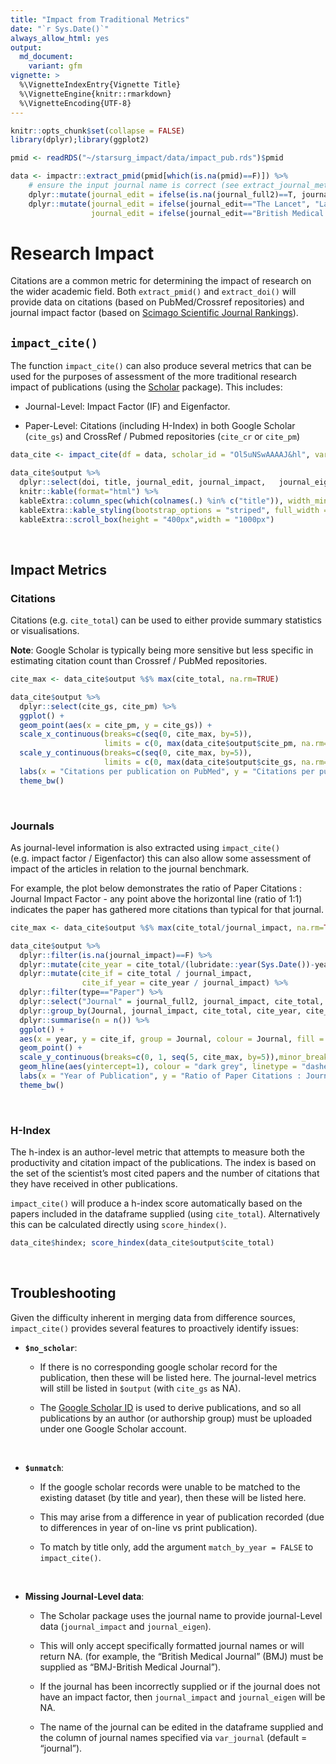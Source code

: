 ```yaml
---
title: "Impact from Traditional Metrics"
date: "`r Sys.Date()`"
always_allow_html: yes
output:
  md_document:
    variant: gfm
vignette: >
  %\VignetteIndexEntry{Vignette Title}
  %\VignetteEngine{knitr::rmarkdown}
  %\VignetteEncoding{UTF-8}
---
```

```r
knitr::opts_chunk$set(collapse = FALSE)
library(dplyr);library(ggplot2)

pmid <- readRDS("~/starsurg_impact/data/impact_pub.rds")$pmid

data <- impactr::extract_pmid(pmid[which(is.na(pmid)==F)]) %>%
    # ensure the input journal name is correct (see extract_journal_metric()$unmatch)
    dplyr::mutate(journal_edit = ifelse(is.na(journal_full2)==T, journal_full,journal_full2))  %>%
    dplyr::mutate(journal_edit = ifelse(journal_edit=="The Lancet", "Lancet", journal_edit),
                  journal_edit = ifelse(journal_edit=="British Medical Journal", "BMJ-British Medical Journal", journal_edit))
```

# Research Impact

Citations are a common metric for determining the impact of research on the wider academic field. Both `extract_pmid()` and `extract_doi()` will provide data on citations (based on PubMed/Crossref repositories) and journal impact factor (based on [Scimago Scientific Journal Rankings](https://www.scimagojr.com)).

## **`impact_cite()`**

The function `impact_cite()` can also produce several metrics that can be used for the purposes of assessment of the more traditional research impact of publications (using the [Scholar](https://cran.r-project.org/web/packages/scholar/index.html) package). This includes:

- Journal-Level: Impact Factor (IF) and Eigenfactor.

- Paper-Level: Citations (including H-Index) in both Google Scholar (`cite_gs`) and CrossRef / Pubmed repositories (`cite_cr` or `cite_pm`)

```r
data_cite <- impact_cite(df = data, scholar_id = "Ol5uNSwAAAAJ&hl", var_journal = "journal_edit", var_citation = "cite_pm")
```
```r
data_cite$output %>%
  dplyr::select(doi, title, journal_edit, journal_impact,	journal_eigen, cite_pm,	cite_gs,	cite_total) %>%
  knitr::kable(format="html") %>%
  kableExtra::column_spec(which(colnames(.) %in% c("title")), width_min="7in") %>%
  kableExtra::kable_styling(bootstrap_options = "striped", full_width = F) %>%
  kableExtra::scroll_box(height = "400px",width = "1000px")
```

&nbsp;

## **Impact Metrics**
### **Citations**
Citations (e.g. `cite_total`) can be used to either provide summary statistics or visualisations.

**Note**: Google Scholar is typically being more sensitive but less specific in estimating citation count than Crossref / PubMed repositories.

```r
cite_max <- data_cite$output %$% max(cite_total, na.rm=TRUE)

data_cite$output %>%
  dplyr::select(cite_gs, cite_pm) %>%
  ggplot() +
  geom_point(aes(x = cite_pm, y = cite_gs)) + 
  scale_x_continuous(breaks=c(seq(0, cite_max, by=5)),
                     limits = c(0, max(data_cite$output$cite_pm, na.rm=TRUE)), expand = c(0, 0.5)) +
  scale_y_continuous(breaks=c(seq(0, cite_max, by=5)),
                     limits = c(0, max(data_cite$output$cite_gs, na.rm=TRUE)), expand = c(0, 0.5)) + 
  labs(x = "Citations per publication on PubMed", y = "Citations per publication on Google Scholar") +
  theme_bw()
```

&nbsp;

### **Journals**
As journal-level information is also extracted using `impact_cite()` (e.g. impact factor / Eigenfactor) this can also allow some assessment of impact of the articles in relation to the journal benchmark.

For example, the plot below demonstrates the ratio of Paper Citations : Journal Impact Factor - any point above the horizontal line (ratio of 1:1) indicates the paper has gathered more citations than typical for that journal.

```r
cite_max <- data_cite$output %$% max(cite_total/journal_impact, na.rm=TRUE)

data_cite$output %>%
  dplyr::filter(is.na(journal_impact)==F) %>%
  dplyr::mutate(cite_year = cite_total/(lubridate::year(Sys.Date())-year)) %>%
  dplyr::mutate(cite_if = cite_total / journal_impact,
                cite_if_year = cite_year / journal_impact) %>%
  dplyr::filter(type=="Paper") %>%
  dplyr::select("Journal" = journal_full2, journal_impact, cite_total, cite_year, cite_if, cite_if_year, year, almetric) %>%
  dplyr::group_by(Journal, journal_impact, cite_total, cite_year, cite_if, cite_if_year, year, almetric) %>%
  dplyr::summarise(n = n()) %>%
  ggplot() + 
  aes(x = year, y = cite_if, group = Journal, colour = Journal, fill = Journal) +
  geom_point() +
  scale_y_continuous(breaks=c(0, 1, seq(5, cite_max, by=5)),minor_breaks=NULL) +
  geom_hline(aes(yintercept=1), colour = "dark grey", linetype = "dashed") +
  labs(x = "Year of Publication", y = "Ratio of Paper Citations : Journal Impact Factor") +
  theme_bw()

```

&nbsp;

### **H-Index**
The h-index is an author-level metric that attempts to measure both the productivity and citation impact of the publications. The index is based on the set of the scientist's most cited papers and the number of citations that they have received in other publications.

`impact_cite()` will produce a h-index score automatically based on the papers included in the dataframe supplied (using `cite_total`). Alternatively this can be calculated directly using `score_hindex()`. 

```r
data_cite$hindex; score_hindex(data_cite$output$cite_total)
```

&nbsp;

## **Troubleshooting**
Given the difficulty inherent in merging data from difference sources, `impact_cite()` provides several features to proactively identify issues:

* **`$no_scholar`**:
 
   - If there is no corresponding google scholar record for the publication, then these will be listed here. The journal-level metrics will still be listed in `$output` (with `cite_gs` as NA). 
 
   - The [Google Scholar ID](https://en.wikipedia.org/wiki/Template:Google_Scholar_id) is used to derive publications, and so all publications by an author (or authorship group) must be uploaded under one Google Scholar account.

&nbsp;

* **`$unmatch`**:
  - If the google scholar records were unable to be matched to the existing dataset (by title and year), then these will be listed here.
 
  - This may arise from a difference in year of publication recorded (due to differences in year of on-line vs print publication).
 
   - To match by title only, add the argument `match_by_year = FALSE` to `impact_cite()`. 

&nbsp;

* **Missing Journal-Level data**:
 
   - The Scholar package uses the journal name to provide journal-Level data (`journal_impact` and `journal_eigen`).
 
   - This will only accept specifically formatted journal names or will return NA. (for example, the "British Medical Journal" (BMJ) must be supplied as "BMJ-British Medical Journal").
  
   - If the journal has been incorrectly supplied or if the journal does not have an impact factor, then `journal_impact` and `journal_eigen` will be NA.
  
   - The name of the journal can be edited in the dataframe supplied and the column of journal names specified via `var_journal` (default = "journal").
